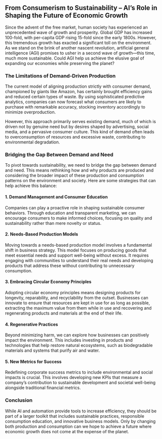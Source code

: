 
## From Consumerism to Sustainability -- AI's Role in Shaping the Future of Economic Growth

Since the advent of the free market, human society has experienced an unprecedented wave of growth and prosperity. Global GDP has increased 100-fold, with per-capita GDP rising 15-fold since the early 1800s. However, this tremendous growth has exacted a significant toll on the environment. As we stand on the brink of another nascent revolution, artificial general intelligence (AGI) promises to usher in a second wave of growth—this time, much more sustainable. Could AGI help us achieve the elusive goal of expanding our economies while preserving the planet?

### The Limitations of Demand-Driven Production

The current model of aligning production strictly with consumer demand, championed by giants like Amazon, has certainly brought efficiency gains and reduced certain types of waste. By using sophisticated predictive analytics, companies can now forecast what consumers are likely to purchase with remarkable accuracy, stocking inventory accordingly to minimize overproduction.

However, this approach primarily serves existing demand, much of which is driven not by genuine need but by desires shaped by advertising, social media, and a pervasive consumer culture. This kind of demand often leads to overconsumption of resources and excessive waste, contributing to environmental degradation.

### Bridging the Gap Between Demand and Need

To pivot towards sustainability, we need to bridge the gap between demand and need. This means rethinking how and why products are produced and considering the broader impact of these production and consumption patterns on the environment and society. Here are some strategies that can help achieve this balance:

#### 1. **Demand Management and Consumer Education**

Companies can play a proactive role in shaping sustainable consumer behaviors. Through education and transparent marketing, we can encourage consumers to make informed choices, focusing on quality and sustainability rather than mere novelty or status.

#### 2. **Needs-Based Production Models**

Moving towards a needs-based production model involves a fundamental shift in business strategy. This model focuses on producing goods that meet essential needs and support well-being without excess. It requires engaging with communities to understand their real needs and developing products that address these without contributing to unnecessary consumption.

#### 3. **Embracing Circular Economy Principles**

Adopting circular economy principles means designing products for longevity, reparability, and recyclability from the outset. Businesses can innovate to ensure that resources are kept in use for as long as possible, extracting the maximum value from them while in use and recovering and regenerating products and materials at the end of their life.

#### 4. **Regenerative Practices**

Beyond minimizing harm, we can explore how businesses can positively impact the environment. This includes investing in products and technologies that help restore natural ecosystems, such as biodegradable materials and systems that purify air and water.

#### 5. **New Metrics for Success**

Redefining corporate success metrics to include environmental and social impacts is crucial. This involves developing new KPIs that measure a company's contribution to sustainable development and societal well-being alongside traditional financial metrics.

### Conclusion

While AI and automation provide tools to increase efficiency, they should be part of a larger toolkit that includes sustainable practices, responsible consumption education, and innovative business models. Only by changing both production and consumption can we hope to achieve a future where economic growth does not come at the expense of the planet.
